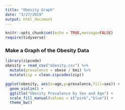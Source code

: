 ```yaml
---
title: "Obesity Graph"
date: "3/27/2019"
output: html_document
---
```


```r
knitr::opts_chunk$set(echo = TRUE,message=FALSE)
require(tidyverse)
```

### Make a Graph of the Obesity Data

```r
library(zipcode)
obesity = read_csv("obesity.csv") %>%
  mutate(prevalence = obese / bmi) %>%
  mutate(zip = clean.zipcodes(zip))
```

```r
ggplot(obesity, aes(x=age,y=prevalence,fill=sex)) +
  geom_violin() +
  ggtitle("Obesity Prevalence by Sex and Age") +
  scale_fill_manual(values = c("pink","blue")) +
  theme_bw()
```

